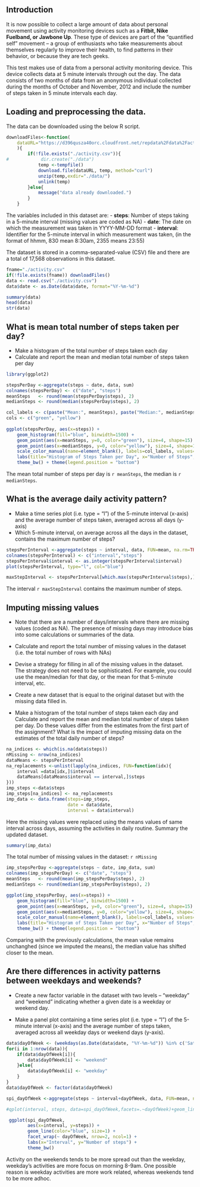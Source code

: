 Introduction
------------------------------------------
It is now possible to collect a large amount of data about personal movement using activity monitoring devices such as a **Fitbit, Nike Fuelband, or Jawbone Up**. These type of devices are part of the “quantified self” movement – a group of enthusiasts who take measurements about themselves regularly to improve their health, to find patterns in their behavior, or because they are tech geeks. 

This test makes use of data from a personal activity monitoring device. This device collects data at 5 minute intervals through out the day. The data consists of two months of data from an anonymous individual collected during the months of October and November, 2012 and include the number of steps taken in 5 minute intervals each day.

Loading and preprocessing the data.
---------------------------------------------------
The data can be downloaded using the below R script.
```r
downloadFiles<-function(
    dataURL="https://d396qusza40orc.cloudfront.net/repdata%2Fdata%2Factivity.zip"
    ){
        if(!file.exists("./activity.csv")){
#            dir.create("./data")
            temp <-tempfile()
            download.file(dataURL, temp, method="curl")
            unzip(temp,exdir="./data/")
            unlink(temp)
        }else{
            message("data already downloaded.")
        }
    }
```


The variables included in this dataset are:
- **steps**: Number of steps taking in a 5-minute interval (missing values are coded as NA)
- **date**: The date on which the measurement was taken in YYYY-MM-DD format
- **interval**: Identifier for the 5-minute interval in which measurement was taken, (in the format of hhmm, 830 mean 8:30am, 2355 means 23:55)

The dataset is stored in a comma-separated-value (CSV) file and there are a total of 17,568 observations in this dataset.

```r
fname="./activity.csv"
if(!file.exists(fname)) downloadFiles()
data <- read.csv("./activity.csv")
data$date <- as.Date(data$date, format="%Y-%m-%d")

summary(data)
head(data)
str(data)
```

What is mean total number of steps taken per day?
---------------------------------------------------
- Make a histogram of the total number of steps taken each day
- Calculate and report the mean and median total number of steps taken per day
```r
library(ggplot2)

stepsPerDay <-aggregate(steps ~ date, data, sum)
colnames(stepsPerDay) <- c("date", "steps")
meanSteps   <- round(mean(stepsPerDay$steps), 2)
medianSteps <- round(median(stepsPerDay$steps), 2)

col_labels <- c(paste("Mean:", meanSteps), paste("Median:", medianSteps))
cols <- c("green", "yellow")
    
ggplot(stepsPerDay, aes(x=steps)) + 
    geom_histogram(fill="blue", binwidth=1500) + 
    geom_point(aes(x=meanSteps, y=0, color="green"), size=4, shape=15) + 
    geom_point(aes(x=medianSteps, y=0, color="yellow"), size=4, shape=15) + 
    scale_color_manual(name=element_blank(), labels=col_labels, values=cols) + 
    labs(title="Histogram of Steps Taken per Day", x="Number of Steps", y="Count") + 
    theme_bw() + theme(legend.position = "bottom")  

```
The mean total number of steps per day is `r meanSteps`, the median is `r medianSteps`.

What is the average daily activity pattern?
---------------------------------------------------
- Make a time series plot (i.e. type = "l") of the 5-minute interval (x-axis) and the average number of steps taken, averaged across all days (y-axis)
- Which 5-minute interval, on average across all the days in the dataset, contains the maximum number of steps?
```r
stepsPerInterval <-aggregate(steps ~ interval, data, FUN=mean, na.rm=TRUE)
colnames(stepsPerInterval) <- c("interval","steps")
stepsPerInterval$interval <- as.integer(stepsPerInterval$interval)
plot(stepsPerInterval, type="l", col="blue")

maxStepInterval <- stepsPerInterval[which.max(stepsPerInterval$steps),]$interval
```
The interval `r maxStepInterval` contains the maximum number of steps.

Imputing missing values
---------------------------------------------------
- Note that there are a number of days/intervals where there are missing values (coded as NA). The presence of missing days may introduce bias into some calculations or summaries of the data.

- Calculate and report the total number of missing values in the dataset (i.e. the total number of rows with NAs)

- Devise a strategy for filling in all of the missing values in the dataset. The strategy does not need to be sophisticated. For example, you could use the mean/median for that day, or the mean for that 5-minute interval, etc.

- Create a new dataset that is equal to the original dataset but with the missing data filled in.

- Make a histogram of the total number of steps taken each day and Calculate and report the mean and median total number of steps taken per day. Do these values differ from the estimates from the first part of the assignment? What is the impact of imputing missing data on the estimates of the total daily number of steps?


```r
na_indices <- which(is.na(data$steps))
nMissing <- nrow(na_indices)
dataMeans <- stepsPerInterval
na_replacements <-unlist(lapply(na_indices, FUN=function(idx){
    interval =data[idx,]$interval
    dataMeans[dataMeans$interval == interval,]$steps
}))
imp_steps <-data$steps
imp_steps[na_indices] <- na_replacements
imp_data <- data.frame(steps=imp_steps,
                       date = data$date,
                       interval = data$interval)
```
Here the missing values were replaced using the means values of same interval across days, assuming the activities in daily routine.
Summary the updated dataset.
```r
summary(imp_data)
```
The total number of missing values in the dataset: `r nMissing`

```r
imp_stepsPerDay <-aggregate(steps ~ date, imp_data, sum)
colnames(imp_stepsPerDay) <- c("date", "steps")
meanSteps   <- round(mean(imp_stepsPerDay$steps), 2)
medianSteps <- round(median(imp_stepsPerDay$steps), 2)

ggplot(imp_stepsPerDay, aes(x=steps)) + 
    geom_histogram(fill="blue", binwidth=1500) + 
    geom_point(aes(x=meanSteps, y=0, color="green"), size=4, shape=15) + 
    geom_point(aes(x=medianSteps, y=0, color="yellow"), size=4, shape=15) + 
    scale_color_manual(name=element_blank(), labels=col_labels, values=cols) + 
    labs(title="Histogram of Steps Taken per Day", x="Number of Steps", y="Count") + 
    theme_bw() + theme(legend.position = "bottom")  

```
Comparing with the previously calculations, the mean value remains unchanghed (since we imputed the means), the median value has shifted closer to the mean.

Are there differences in activity patterns between weekdays and weekends?
--------------------------------------------------------------------------
- Create a new factor variable in the dataset with two levels – “weekday” and “weekend” indicating whether a given date is a weekday or weekend day.

- Make a panel plot containing a time series plot (i.e. type = "l") of the 5-minute interval (x-axis) and the average number of steps taken, averaged across all weekday days or weekend days (y-axis). 

```r
data$dayOfWeek <- (weekdays(as.Date(data$date, "%Y-%m-%d")) %in% c('Saturday','Sunday'))
for(i in 1:nrow(data)){
    if(data$dayOfWeek[i]){
        data$dayOfWeek[i] <- "weekend"
    }else{
        data$dayOfWeek[i] <- "weekday"
    }
}
data$dayOfWeek <- factor(data$dayOfWeek)

spi_dayOfWeek <-aggregate(steps ~ interval+dayOfWeek, data, FUN=mean, na.rm=TRUE)

#qplot(interval, steps, data=spi_dayOfWeek,facets=.~dayOfWeek)+geom_line(color="steelblue", size=1) 

 ggplot(spi_dayOfWeek, 
        aes(x=interval, y=steps)) + 
        geom_line(color="blue", size=1) + 
        facet_wrap(~ dayOfWeek, nrow=2, ncol=1) +
        labs(x="Interval", y="Number of steps") +
        theme_bw()

```
Activity on the weekends tends to be more spread out than the weekday,
weekday's activities are more focus on morning 8-9am. One possible reason is weekday activities are more work related, whereas weekends tend to be more adhoc.


